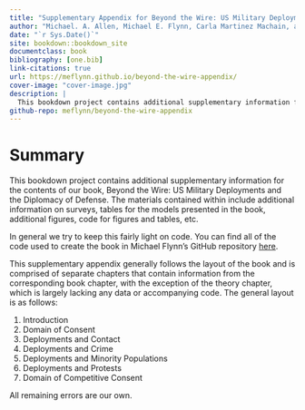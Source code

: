 --- 
title: "Supplementary Appendix for Beyond the Wire: US Military Deployments and Host Country Public Opinion"
author: "Michael. A. Allen, Michael E. Flynn, Carla Martinez Machain, and Andrew Stravers"
date: "`r Sys.Date()`"
site: bookdown::bookdown_site
documentclass: book
bibliography: [one.bib]
link-citations: true
url: https://meflynn.github.io/beyond-the-wire-appendix/
cover-image: "cover-image.jpg"
description: |
  This bookdown project contains additional supplementary information for the contents of our book, Beyond the Wire: US Military Deployments and Host Country Public Opinion. The materials contained within include additional information on surveys, tables for the models presented in the book, additional figures, etc.
github-repo: meflynn/beyond-the-wire-appendix
---
 
# Summary {-}

This bookdown project contains additional supplementary information for the contents of our book, Beyond the Wire: US Military Deployments and the Diplomacy of Defense. The materials contained within include additional information on surveys, tables for the models presented in the book, additional figures, code for figures and tables, etc.

In general we try to keep this fairly light on code. You can find all of the code used to create the book in Michael Flynn's GitHub repository [here](https://github.com/meflynn/troops-book).

This supplementary appendix generally follows the layout of the book and is comprised of separate chapters that contain information from the corresponding book chapter, with the exception of the theory chapter, which is largely lacking any data or accompanying code. The general layout is as follows:

1. Introduction
2. Domain of Consent
3. Deployments and Contact
4. Deployments and Crime
5. Deployments and Minority Populations
6. Deployments and Protests
7. Domain of Competitive Consent

All remaining errors are our own.
